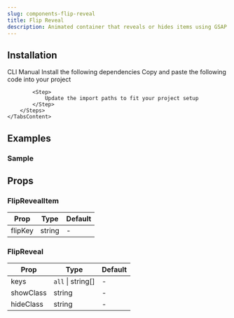 ```yaml
---
slug: components-flip-reveal
title: Flip Reveal
description: Animated container that reveals or hides items using GSAP Flip transitions and keys.
---
```


<DemoCodePreview
    path="demo/components/flip-reveal/default.tsx"
/>

## Installation

<Tabs defaultValue="cli" className="mt-3">
    <TabsList>
        <TabsTrigger value="cli">CLI</TabsTrigger>
        <TabsTrigger value="manual">Manual</TabsTrigger>
    </TabsList>
    <TabsContent value="cli" className="mt-4">
        <InstallationCommand command={`npx shadcn@latest add "~website/r/gsap/flip-reveal"`} />
    </TabsContent>
    <TabsContent value="manual" className="mt-4">
        <Steps>
            <Step>
                Install the following dependencies
            </Step>
            <InstallationCommand command="npm install gsap @gsap/react" />
            <Step>
                Copy and paste the following code into your project
            </Step>
            <CodePreview path='components/gsap/flip-reveal.tsx' collapsible></CodePreview>

            <Step>
                Update the import paths to fit your project setup
            </Step>
        </Steps>
    </TabsContent>
</Tabs>

## Examples

### Sample

<DemoCodePreview
    path="demo/components/flip-reveal/sample.tsx"
/>

## Props

### FlipRevealItem

| Prop    | Type   | Default |
|---------|--------|---------|
| flipKey | string | -       |

### FlipReveal

| Prop      | Type              | Default |
|-----------|-------------------|---------|
| keys      | `all` \| string[] | -       |
| showClass | string            | -       |
| hideClass | string            | -       |
